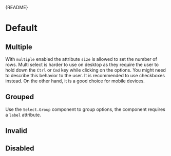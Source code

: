 
<Meta of={SelectStories} />

<Markdown>{README}</Markdown>

# Default

<Primary />

<Controls />

## Multiple

With `multiple` enabled the attribute `size` is allowed to set the number of rows. Multi select is harder to use
on desktop as they require the user to hold down the `Ctrl` or `Cmd` key while clicking on the options.
You might need to describe this behavior to the user. It is recommended to use checkboxes instead.
On the other hand, it is a good choice for mobile devices.

<Canvas of={SelectStories.Multiple} />

## Grouped

Use the `Select.Group` component to group options, the component requires a `label` attribute.

<Canvas of={SelectStories.Grouped} />

## Invalid

<Canvas of={SelectStories.Invalid} />

## Disabled

<Canvas of={SelectStories.Disabled} />
